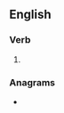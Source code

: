 ==English==

===Verb===
{{head|en|verb form}}

# {{en-past of|rick}}

===Anagrams===
* {{anagrams|en|Derick|Redick|dicker}}